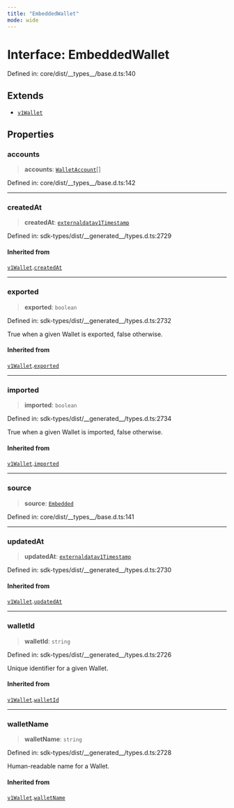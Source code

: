 ```yaml
---
title: "EmbeddedWallet"
mode: wide
---
```

  
# Interface: EmbeddedWallet

Defined in: core/dist/\_\_types\_\_/base.d.ts:140

## Extends

- [`v1Wallet`](../../../_turnkey/sdk-types/v1Wallet/readme)

## Properties

### accounts

> **accounts**: [`WalletAccount`](../WalletAccount/readme)[]

Defined in: core/dist/\_\_types\_\_/base.d.ts:142

***

### createdAt

> **createdAt**: [`externaldatav1Timestamp`](../../../_turnkey/sdk-types/externaldatav1Timestamp/readme)

Defined in: sdk-types/dist/\_\_generated\_\_/types.d.ts:2729

#### Inherited from

[`v1Wallet`](../../../_turnkey/sdk-types/v1Wallet/readme).[`createdAt`](../../../_turnkey/sdk-types/v1Wallet/readme#createdat)

***

### exported

> **exported**: `boolean`

Defined in: sdk-types/dist/\_\_generated\_\_/types.d.ts:2732

True when a given Wallet is exported, false otherwise.

#### Inherited from

[`v1Wallet`](../../../_turnkey/sdk-types/v1Wallet/readme).[`exported`](../../../_turnkey/sdk-types/v1Wallet/readme#exported)

***

### imported

> **imported**: `boolean`

Defined in: sdk-types/dist/\_\_generated\_\_/types.d.ts:2734

True when a given Wallet is imported, false otherwise.

#### Inherited from

[`v1Wallet`](../../../_turnkey/sdk-types/v1Wallet/readme).[`imported`](../../../_turnkey/sdk-types/v1Wallet/readme#imported)

***

### source

> **source**: [`Embedded`](../WalletSource/readme#embedded)

Defined in: core/dist/\_\_types\_\_/base.d.ts:141

***

### updatedAt

> **updatedAt**: [`externaldatav1Timestamp`](../../../_turnkey/sdk-types/externaldatav1Timestamp/readme)

Defined in: sdk-types/dist/\_\_generated\_\_/types.d.ts:2730

#### Inherited from

[`v1Wallet`](../../../_turnkey/sdk-types/v1Wallet/readme).[`updatedAt`](../../../_turnkey/sdk-types/v1Wallet/readme#updatedat)

***

### walletId

> **walletId**: `string`

Defined in: sdk-types/dist/\_\_generated\_\_/types.d.ts:2726

Unique identifier for a given Wallet.

#### Inherited from

[`v1Wallet`](../../../_turnkey/sdk-types/v1Wallet/readme).[`walletId`](../../../_turnkey/sdk-types/v1Wallet/readme#walletid)

***

### walletName

> **walletName**: `string`

Defined in: sdk-types/dist/\_\_generated\_\_/types.d.ts:2728

Human-readable name for a Wallet.

#### Inherited from

[`v1Wallet`](../../../_turnkey/sdk-types/v1Wallet/readme).[`walletName`](../../../_turnkey/sdk-types/v1Wallet/readme#walletname)
